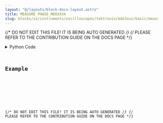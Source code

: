 ```yaml
---
layout: "@/layouts/block-docs-layout.astro"
title: MEASURE_PHASE_MDO3XXX
slug: blocks/io/instruments/oscilloscopes/tektronix/mdo3xxx/basic/measure-phase-mdo3xxx
---
```


{/* DO NOT EDIT THIS FILE! IT IS BEING AUTO GENERATED */}
{/* PLEASE REFER TO THE CONTRIBUTION GUIDE ON THE DOCS PAGE */}


<PythonDocsDisplay docstring={docstring} />
<details>
<summary>Python Code</summary>



<Code code={pythonCode} lang="py" wrap theme="dracula" />

[Find this Flojoy Block on GitHub](https://github.com/flojoy-ai/blocks/blob/main/blocks/IO/INSTRUMENTS/OSCILLOSCOPES/TEKTRONIX/MDO3XXX/BASIC/MEASURE_PHASE_MDO3XXX/MEASURE_PHASE_MDO3XXX.py)

</details>

## Example


<GetHelpWidget />


<AppDisplay app={app} blockName="MEASURE_PHASE_MDO3XXX" client:visible />


<Example />

{/* DO NOT EDIT THIS FILE! IT IS BEING AUTO GENERATED */}
{/* PLEASE REFER TO THE CONTRIBUTION GUIDE ON THE DOCS PAGE */}
